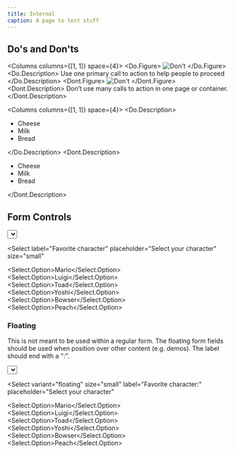 ```yaml
---
title: Internal
caption: A page to test stuff
---
```


## Do's and Don'ts

<Columns columns={[1, 1]} space={4}>
  <Do>
    <Do.Figure>
      <Image
        className="aspect-square"
        width={700}
        height={700}
        unoptimized
        src="https://upload.wikimedia.org/wikipedia/commons/1/18/Dog_Breeds.jpg"
        alt="Don't"
      />
    </Do.Figure>
    <Do.Description>
      Use one primary call to action to help people to proceed
    </Do.Description>
  </Do>
  <Dont>
    <Dont.Figure>
      <Image
        className="aspect-square"
        width={700}
        height={700}
        unoptimized
        src="https://upload.wikimedia.org/wikipedia/commons/thumb/3/3a/Cat03.jpg/220px-Cat03.jpg"
        alt="Don't"
      />
    </Dont.Figure>
    <Dont.Description>
      Don’t use many calls to action in one page or container.
    </Dont.Description>
  </Dont>
</Columns>

<Columns columns={[1, 1]} space={4}>
  <Do>
    <Do.Description>
      <ul>
        <li>Cheese</li>
        <li>Milk</li>
        <li>Bread</li>
      </ul>
    </Do.Description>
  </Do>
  <Dont>
    <Dont.Description>
      <ul>
        <li>Cheese</li>
        <li>Milk</li>
        <li>Bread</li>
      </ul>
    </Dont.Description>
  </Dont>
</Columns>

## Form Controls

<Stack space={8}>
<Select label="Favorite character" placeholder="Select your character">
  <Select.Option>Mario</Select.Option>
  <Select.Option>Luigi</Select.Option>
  <Select.Option>Toad</Select.Option>
  <Select.Option>Yoshi</Select.Option>
  <Select.Option>Bowser</Select.Option>
  <Select.Option>Peach</Select.Option>
</Select>

<Select
  label="Favorite character"
  placeholder="Select your character"
  size="small"
>
  <Select.Option>Mario</Select.Option>
  <Select.Option>Luigi</Select.Option>
  <Select.Option>Toad</Select.Option>
  <Select.Option>Yoshi</Select.Option>
  <Select.Option>Bowser</Select.Option>
  <Select.Option>Peach</Select.Option>
</Select>
</Stack>

### Floating

This is not meant to be used within a regular form. The floating form fields should be used when position over other content (e.g. demos). The label should end with a ":".

<Stack space={8}>
<Select
  variant="floating"
  label="Favorite character:"
  placeholder="Select your character"
>
  <Select.Option>Mario</Select.Option>
  <Select.Option>Luigi</Select.Option>
  <Select.Option>Toad</Select.Option>
  <Select.Option>Yoshi</Select.Option>
  <Select.Option>Bowser</Select.Option>
  <Select.Option>Peach</Select.Option>
</Select>

<Select
  variant="floating"
  size="small"
  label="Favorite character:"
  placeholder="Select your character"
>
  <Select.Option>Mario</Select.Option>
  <Select.Option>Luigi</Select.Option>
  <Select.Option>Toad</Select.Option>
  <Select.Option>Yoshi</Select.Option>
  <Select.Option>Bowser</Select.Option>
  <Select.Option>Peach</Select.Option>
</Select>
</Stack>
